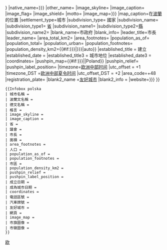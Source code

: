 {{Infobox settlement
|name={{{城市名稱|{{{name|}}}}}}
|native_name={{{波蘭文名稱|{{{native_name|}}}}}}
|other_name={{{德文名稱|}}}
|image_skyline={{{image_skyline|}}}
|image_caption={{{image_caption|}}}
|image_flag={{{市旗圖像|}}}
|image_shield={{{市徽圖像|}}}
|motto={{{格言|}}}
|image_map={{{位置圖像|{{{image_map|}}}}}}
|map_caption=在[[波蘭]]的位置
|settlement_type=城市
|subdivision_type= 國家
|subdivision_name= {{POL}}
|subdivision_type1= [[波蘭行政區劃|省]]
|subdivision_name1= {{{省|}}}
|subdivision_type2=[[縣 (波蘭)|縣]]
|subdivision_name2= {{{縣|}}}
|blank_name=市政府
|blank_info={{{市政府|}}}
|leader_title=市長
|leader_name={{{市長|}}}
|area_total_km2={{{面積|}}}
|area_footnotes={{{area_footnotes|}}}
|population_as_of={{{population_as_of|}}}
|population_total={{{人口|}}}
|population_urban={{{市區|}}}
|population_footnotes={{{population_footnotes|}}}
|population_density_km2={{#if:{{{密度|{{{population_density_km2|}}}}}}|{{{密度|{{{population_density_km2}}}}}}|auto}}
|established_title = 建立
|established_date = {{{成立日期|}}}
|established_title3 = 城市地位
|established_date3 = {{{成為城市日期|}}}
|coordinates={{{coordinates|}}}
|pushpin_map={{#if:{{{位置圖像|{{{image_map|}}}}}}|{{{pushpin_map|}}}|Poland}}
|pushpin_relief={{{pushpin_relief|}}}
|pushpin_label_position={{{pushpin_label_position|}}}
|timezone=[[欧洲中部时间]]
|utc_offset = +1
|timezone_DST =[[欧洲中部夏令时间]]
|utc_offset_DST = +2
|area_code=+48 {{{電話區號|}}}
|registration_plate={{{汽車牌號|}}}
|blank2_name =[[友好城市]]
|blank2_info = {{{友好城市|}}}
|website={{Url|{{{網頁|{{{website|}}}}}}}}
}}<noinclude>

<pre style="width:50%;">
{{Infobox polska
| 城市名稱 = 
| 波蘭文名稱 = 
| 德文名稱 = 
| 格言 = 
| image_skyline =
| image_caption =
| 省 = 
| 議會 = 
| 市長 = 
| 面積 = 
| area_footnotes =
| 人口 = 
| population_as_of =
| population_footnotes =
| 市區 = 
| population_density_km2 = 
| pushpin_relief =
| pushpin_label_position =
| 成立日期 = 
| 成為城市日期 = 
| coordinates = 
| 電話區號 = 
| 汽車牌號 = 
| 友好城市 = 
| 網頁 = 
| image_map = 
| 市旗圖像 = 
| 市徽圖像 = 
}}</pre>
[[Category:国家模板|{{PAGENAME}}]]
[[Category:行政区划信息框模板|欧]]

</noinclude>
